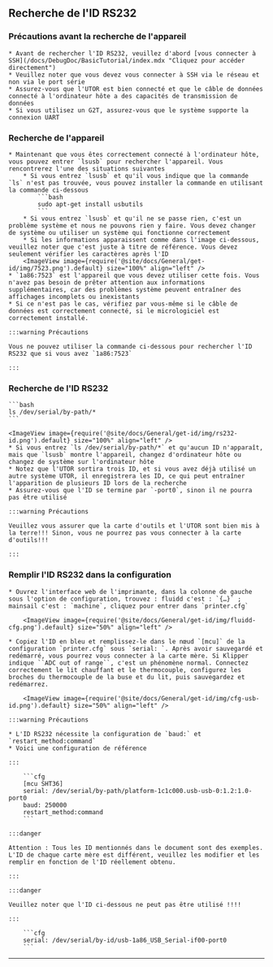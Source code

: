 ## Recherche de l'ID RS232

### Précautions avant la recherche de l'appareil

    * Avant de rechercher l'ID RS232, veuillez d'abord [vous connecter à SSH](/docs/DebugDoc/BasicTutorial/index.mdx "Cliquez pour accéder directement")
    * Veuillez noter que vous devez vous connecter à SSH via le réseau et non via le port série
    * Assurez-vous que l'UTOR est bien connecté et que le câble de données connecté à l'ordinateur hôte a des capacités de transmission de données
    * Si vous utilisez un G2T, assurez-vous que le système supporte la connexion UART

### Recherche de l'appareil

    * Maintenant que vous êtes correctement connecté à l'ordinateur hôte, vous pouvez entrer `lsusb` pour rechercher l'appareil. Vous rencontrerez l'une des situations suivantes
        * Si vous entrez `lsusb` et qu'il vous indique que la commande `ls` n'est pas trouvée, vous pouvez installer la commande en utilisant la commande ci-dessous
            ```bash
            sudo apt-get install usbutils
            ```
        * Si vous entrez `lsusb` et qu'il ne se passe rien, c'est un problème système et nous ne pouvons rien y faire. Vous devez changer de système ou utiliser un système qui fonctionne correctement
        * Si les informations apparaissent comme dans l'image ci-dessous, veuillez noter que c'est juste à titre de référence. Vous devez seulement vérifier les caractères après l'ID
        <ImageView image={require('@site/docs/General/get-id/img/7523.png').default} size="100%" align="left" />
    * `1a86:7523` est l'appareil que vous devez utiliser cette fois. Vous n'avez pas besoin de prêter attention aux informations supplémentaires, car des problèmes système peuvent entraîner des affichages incomplets ou inexistants
    * Si ce n'est pas le cas, vérifiez par vous-même si le câble de données est correctement connecté, si le micrologiciel est correctement installé.

    :::warning Précautions

    Vous ne pouvez utiliser la commande ci-dessous pour rechercher l'ID RS232 que si vous avez `1a86:7523`

    :::


### Recherche de l'ID RS232

    ```bash
    ls /dev/serial/by-path/*
    ```

    <ImageView image={require('@site/docs/General/get-id/img/rs232-id.png').default} size="100%" align="left" />
    * Si vous entrez `ls /dev/serial/by-path/*` et qu'aucun ID n'apparaît, mais que `lsusb` montre l'appareil, changez d'ordinateur hôte ou changez de système sur l'ordinateur hôte
    * Notez que l'UTOR sortira trois ID, et si vous avez déjà utilisé un autre système UTOR, il enregistrera les ID, ce qui peut entraîner l'apparition de plusieurs ID lors de la recherche
    * Assurez-vous que l'ID se termine par `-port0`, sinon il ne pourra pas être utilisé

    :::warning Précautions

    Veuillez vous assurer que la carte d'outils et l'UTOR sont bien mis à la terre!!! Sinon, vous ne pourrez pas vous connecter à la carte d'outils!!!

    :::

### Remplir l'ID RS232 dans la configuration

    * Ouvrez l'interface web de l'imprimante, dans la colonne de gauche sous l'option de configuration, trouvez : fluidd c'est : `{…}` ; mainsail c'est : `machine`, cliquez pour entrer dans `printer.cfg`

        <ImageView image={require('@site/docs/General/get-id/img/fluidd-cfg.png').default} size="50%" align="left" />

    * Copiez l'ID en bleu et remplissez-le dans le nœud `[mcu]` de la configuration `printer.cfg` sous `serial: `. Après avoir sauvegardé et redémarré, vous pourrez vous connecter à la carte mère. Si Klipper indique ``ADC out of range``, c'est un phénomène normal. Connectez correctement le lit chauffant et le thermocouple, configurez les broches du thermocouple de la buse et du lit, puis sauvegardez et redémarrez.

        <ImageView image={require('@site/docs/General/get-id/img/cfg-usb-id.png').default} size="50%" align="left" />

    :::warning Précautions

    * L'ID RS232 nécessite la configuration de `baud:` et `restart_method:command`
    * Voici une configuration de référence

    :::

        ```cfg
        [mcu SHT36]
        serial: /dev/serial/by-path/platform-1c1c000.usb-usb-0:1.2:1.0-port0
        baud: 250000
        restart_method:command
        ```

    :::danger

    Attention : Tous les ID mentionnés dans le document sont des exemples. L'ID de chaque carte mère est différent, veuillez les modifier et les remplir en fonction de l'ID réellement obtenu.

    :::

    :::danger

    Veuillez noter que l'ID ci-dessous ne peut pas être utilisé !!!!

    :::

        ```cfg
        serial: /dev/serial/by-id/usb-1a86_USB_Serial-if00-port0
        ```
----